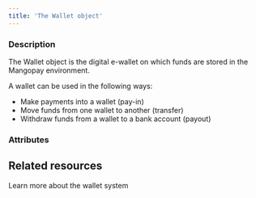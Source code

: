 ```yaml
---
title: 'The Wallet object'
---
```


  
### Description
The Wallet object is the digital e-wallet on which funds are stored in the Mangopay environment.  

A wallet can be used in the following ways:  
- Make payments into a wallet (pay-in)  
- Move funds from one wallet to another (transfer)  
- Withdraw funds from a wallet to a bank account (payout)  

### Attributes  

<Description1 />  

<Owners />  

<Balance />  

<Currency20 />  

<FundsType />  

<Id />  

<Tag7 />  

<CreationDate />

## Related resources

<Card title="Guide" href="/guides/e-wallet-system">Learn more about the wallet system</Card>